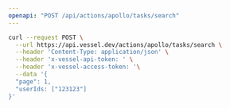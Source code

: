 ```yaml
---
openapi: "POST /api/actions/apollo/tasks/search"
---
```


<RequestExample>

```bash Request
curl --request POST \
  --url https://api.vessel.dev/actions/apollo/tasks/search \
  --header 'Content-Type: application/json' \
  --header 'x-vessel-api-token: ' \
  --header 'x-vessel-access-token: '\
  --data '{
  "page": 1,
  "userIds: ["123123"]
}'
```

</RequestExample>

